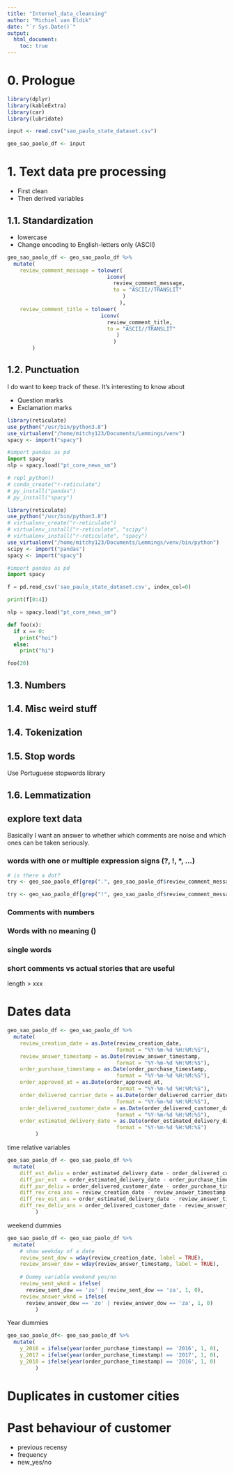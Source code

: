 ```yaml
---
title: "Internel_data_cleansing"
author: "Michiel van Eldik"
date: "`r Sys.Date()`"
output: 
  html_document:
    toc: true
---
```


# __0. Prologue__
```r
library(dplyr)
library(kableExtra)
library(car)
library(lubridate)
```

```r
input <- read.csv("sao_paulo_state_dataset.csv")
```

``` r
geo_sao_paolo_df <- input
```

# __1. Text data pre processing__

* First clean
* Then derived variables

## __1.1. Standardization__

* lowercase
* Change encoding to English-letters only (ASCII)

``` r
geo_sao_paolo_df <- geo_sao_paolo_df %>%
  mutate(
    review_comment_message = tolower(
                                iconv(
                                  review_comment_message, 
                                  to = "ASCII//TRANSLIT"
                                     )
                                    ),
    review_comment_title = tolower(
                              iconv(
                                review_comment_title,
                                to = "ASCII//TRANSLIT"
                                   )
                                  )
        )
```

## 1.2. Punctuation
I do want to keep track of these. It's interesting to know about

* Question marks
* Exclamation marks


``` r
library(reticulate)
use_python("/usr/bin/python3.8")
use_virtualenv("/home/mitchy123/Documents/Lemmings/venv")
spacy <- import("spacy")
```

``` python
#import pandas as pd
import spacy
nlp = spacy.load("pt_core_news_sm")
```




``` r
# repl_python()
# conda_create("r-reticulate")
# py_install("pandas")
# py_install("spacy")
```

``` r
library(reticulate)
use_python("/usr/bin/python3.8")
# virtualenv_create("r-reticulate")
# virtualenv_install("r-reticulate", "scipy")
# virtualenv_install("r-reticulate", "spacy")
use_virtualenv("/home/mitchy123/Documents/Lemmings/venv/bin/python")
scipy <- import("pandas")
spacy <- import("spacy")
```

``` python
#import pandas as pd
import spacy
```

``` python
f = pd.read_csv('sao_paulo_state_dataset.csv', index_col=0)
```

``` python
print(f[0:4])
```

``` python
nlp = spacy.load("pt_core_news_sm")
```





``` python
def foo(x):
  if x == 0:
    print("hoi")
  else:
    print("hi")

foo(20)
``` 



## 1.3. Numbers


## 1.4. Misc weird stuff

## 1.4. Tokenization 

## 1.5. Stop words


Use Portuguese stopwords library

## 1.6. Lemmatization 





## explore text data
Basically I want an answer to whether which comments are noise and which
ones can be taken seriously.

### words with one or multiple expression signs (?, !, *, ...)

``` r
# is there a dot?
try <- geo_sao_paolo_df[grep(".", geo_sao_paolo_df$review_comment_message),]

try <- geo_sao_paolo_df[grep("!", geo_sao_paolo_df$review_comment_message),]

```

### Comments with numbers 

### Words with no meaning ()

### single words

### short comments vs actual stories that are useful 
length > xxx

# Dates data 
``` r
geo_sao_paolo_df <- geo_sao_paolo_df %>%
  mutate(
    review_creation_date = as.Date(review_creation_date,
                                   format = "%Y-%m-%d %H:%M:%S"),
    review_answer_timestamp = as.Date(review_answer_timestamp,
                                   format = "%Y-%m-%d %H:%M:%S"),
    order_purchase_timestamp = as.Date(order_purchase_timestamp, 
                                   format = "%Y-%m-%d %H:%M:%S"),
    order_approved_at = as.Date(order_approved_at,
                                   format = "%Y-%m-%d %H:%M:%S"),
    order_delivered_carrier_date = as.Date(order_delivered_carrier_date,
                                   format = "%Y-%m-%d %H:%M:%S"),
    order_delivered_customer_date = as.Date(order_delivered_customer_date,
                                   format = "%Y-%m-%d %H:%M:%S"),
    order_estimated_delivery_date = as.Date(order_estimated_delivery_date,
                                   format = "%Y-%m-%d %H:%M:%S")
         )
```

time relative variables
``` r
geo_sao_paolo_df <- geo_sao_paolo_df %>%
  mutate(
    diff_est_deliv = order_estimated_delivery_date - order_delivered_customer_date,
    diff_pur_est  = order_estimated_delivery_date - order_purchase_timestamp,
    diff_pur_deliv = order_delivered_customer_date - order_purchase_timestamp,
    diff_rev_crea_ans = review_creation_date - review_answer_timestamp,
    diff_rev_est_ans = order_estimated_delivery_date - review_answer_timestamp,
    diff_rev_deliv_ans = order_delivered_customer_date - review_answer_timestamp
         )
```

weekend dummies 
``` r
geo_sao_paolo_df <- geo_sao_paolo_df %>%
  mutate(
    # show weekday of a date
    review_sent_dow = wday(review_creation_date, label = TRUE),
    review_answer_dow = wday(review_answer_timestamp, label = TRUE),
    
    # Dummy variable weekend yes/no
    review_sent_wknd = ifelse(
      review_sent_dow == 'zo' | review_sent_dow == 'za', 1, 0),
    review_answer_wknd = ifelse(
      review_answer_dow == 'zo' | review_answer_dow == 'za', 1, 0)
         )
```

Year dummies 
``` r
geo_sao_paolo_df<- geo_sao_paolo_df %>%
  mutate(
    y_2016 = ifelse(year(order_purchase_timestamp) == '2016', 1, 0),
    y_2017 = ifelse(year(order_purchase_timestamp) == '2017', 1, 0),
    y_2018 = ifelse(year(order_purchase_timestamp) == '2016', 1, 0)
         )
```

# Duplicates in customer cities



# Past behaviour of customer

* previous recensy 
* frequency
* new_yes/no






